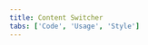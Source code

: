 ```yaml
---
title: Content Switcher
tabs: ['Code', 'Usage', 'Style']
---
```


<ComponentCode
    name="Content Switcher"
    component="content-switcher" 
    variation="content-switcher"
    experimental
    hasReactVersion
    >
</ComponentCode>
<ComponentCode
    name="Content Switcher with Icon" 
    component="content-switcher" 
    variation="content-switcher--with-icon"
    experimental
    hasReactVersion
    >
</ComponentCode>
<ComponentDocs component="content-switcher" experimental></ComponentDocs>
